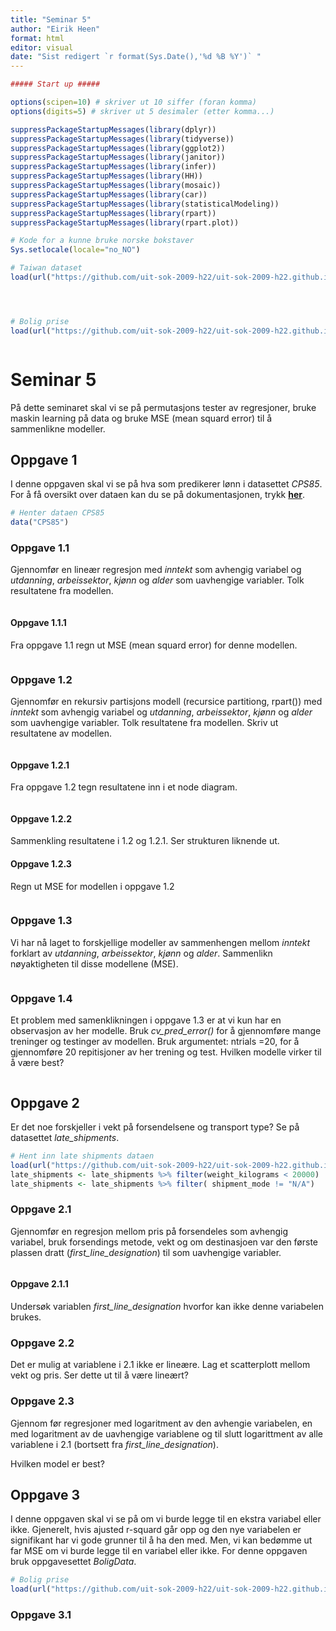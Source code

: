 ---
title: "Seminar 5"
author: "Eirik Heen"
format: html
editor: visual
date: "Sist redigert `r format(Sys.Date(),'%d %B %Y')` "
---


```{r setup, include=FALSE}
##### Start up #####

options(scipen=10) # skriver ut 10 siffer (foran komma)
options(digits=5) # skriver ut 5 desimaler (etter komma...)

suppressPackageStartupMessages(library(dplyr))
suppressPackageStartupMessages(library(tidyverse))
suppressPackageStartupMessages(library(ggplot2))
suppressPackageStartupMessages(library(janitor))
suppressPackageStartupMessages(library(infer))
suppressPackageStartupMessages(library(HH))
suppressPackageStartupMessages(library(mosaic))
suppressPackageStartupMessages(library(car))
suppressPackageStartupMessages(library(statisticalModeling))
suppressPackageStartupMessages(library(rpart))
suppressPackageStartupMessages(library(rpart.plot))

# Kode for a kunne bruke norske bokstaver
Sys.setlocale(locale="no_NO")

# Taiwan dataset
load(url("https://github.com/uit-sok-2009-h22/uit-sok-2009-h22.github.io/blob/main/filer/taiwan_real_estate.Rdata?raw=true"))




# Bolig prise
load(url("https://github.com/uit-sok-2009-h22/uit-sok-2009-h22.github.io/blob/main/filer/Bolig.Rdata?raw=true"))



```



# Seminar 5

På dette seminaret skal vi se på permutasjons tester av regresjoner, bruke maskin learning på data og bruke MSE (mean squard error) til å sammenlikne modeller.

## Oppgave 1

I denne oppgaven skal vi se på hva som predikerer lønn i datasettet *CPS85*. For å få oversikt over dataen kan du se på dokumentasjonen, trykk [**her**](https://www.rdocumentation.org/packages/mosaicData/versions/0.20.3/topics/CPS85).

```{r hente data, include=FALSE}
# Henter dataen CPS85
data("CPS85")

```

### Oppgave 1.1

Gjennomfør en lineær regresjon med *inntekt* som avhengig variabel og *utdanning*, *arbeissektor*, *kjønn* og *alder* som uavhengige variabler. Tolk resultatene fra modellen.

```{r}




```

#### Oppgave 1.1.1

Fra oppgave 1.1 regn ut MSE (mean squard error) for denne modellen.

```{r}

```

### Oppgave 1.2

Gjennomfør en rekursiv partisjons modell (recursice partitiong, rpart()) med *inntekt* som avhengig variabel og *utdanning*, *arbeissektor*, *kjønn* og *alder* som uavhengige variabler. Tolk resultatene fra modellen. Skriv ut resultatene av modellen.

```{r}

```

#### Oppgave 1.2.1

Fra oppgave 1.2 tegn resultatene inn i et node diagram.

```{r}

```

#### Oppgave 1.2.2

Sammenkling resultatene i 1.2 og 1.2.1. Ser strukturen liknende ut.

#### Oppgave 1.2.3

Regn ut MSE for modellen i oppgave 1.2

```{r}


```

### Oppgave 1.3

Vi har nå laget to forskjellige modeller av sammenhengen mellom *inntekt* forklart av *utdanning*, *arbeissektor*, *kjønn* og *alder*. Sammenlikn nøyaktigheten til disse modellene (MSE).

```{r}

```

### Oppgave 1.4

Et problem med samenklikningen i oppgave 1.3 er at vi kun har en observasjon av her modelle. Bruk *cv_pred_error()* for å gjennomføre mange treninger og testinger av modellen. Bruk argumentet: ntrials =20, for å gjennomføre 20 repitisjoner av her trening og test. Hvilken modelle virker til å være best?

```{r}

```

## Oppgave 2

Er det noe forskjeller i vekt på forsendelsene og transport type? Se på datasettet *late_shipments*.

```{r hente data, include=FALSE}
# Hent inn late shipments dataen
load(url("https://github.com/uit-sok-2009-h22/uit-sok-2009-h22.github.io/blob/main/filer/late_shipments.Rdata?raw=true"))
late_shipments <- late_shipments %>% filter(weight_kilograms < 20000)
late_shipments <- late_shipments %>% filter( shipment_mode != "N/A")
```

### Oppgave 2.1

Gjennomfør en regresjon mellom pris på forsendeles som avhengig variabel, bruk forsendings metode, vekt og om destinasjoen var den første plassen dratt (*first_line_designation*) til som uavhengige variabler.

```{r}

```

#### Oppgave 2.1.1

Undersøk variablen *first_line_designation* hvorfor kan ikke denne variabelen brukes.

### Oppgave 2.2

Det er mulig at variablene i 2.1 ikke er lineære. Lag et scatterplott mellom vekt og pris. Ser dette ut til å være lineært?

### Oppgave 2.3

Gjennom før regresjoner med logaritment av den avhengie variabelen, en med logaritment av de uavhengige variablene og til slutt logarittment av alle variablene i 2.1 (bortsett fra *first_line_designation*).

Hvilken model er best?

## Oppgave 3

I denne oppgaven skal vi se på om vi burde legge til en ekstra variabel eller ikke. Gjenerelt, hvis ajusted r-squard går opp og den nye variabelen er signifikant har vi gode grunner til å ha den med. Men, vi kan bedømme ut far MSE om vi burde legge til en variabel eller ikke. For denne oppgaven bruk oppgavesettet *BoligData*.

```{r hente data, include=FALSE}

# Bolig prise
load(url("https://github.com/uit-sok-2009-h22/uit-sok-2009-h22.github.io/blob/main/filer/Bolig.Rdata?raw=true"))

```

### Oppgave 3.1
